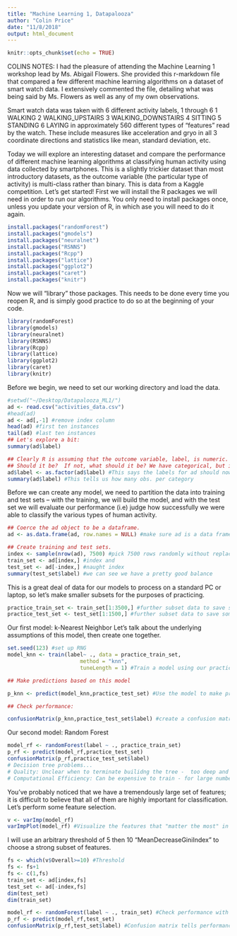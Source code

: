 ```yaml
---
title: "Machine Learning 1, Datapalooza"
author: "Colin Price"
date: "11/8/2018"
output: html_document
---
```


```r
knitr::opts_chunk$set(echo = TRUE)
```
COLINS NOTES: I had the pleasure of attending the Machine Learning 1 workshop lead by Ms. Abigail Flowers. She provided this r-markdown file that compared a few different machine learning algorithms on a dataset of smart watch data. I extensively commented the file, detailing what was being said by Ms. Flowers as well as any of my own observations.

Smart watch data was taken with 6 different activity labels, 1 through 6 
1 WALKING
2 WALKING_UPSTAIRS
3 WALKING_DOWNSTAIRS
4 SITTING
5 STANDING
6 LAYING
in approximately 560 different types of "features" read by the watch. These include measures like acceleration and gryo in all 3 coordinate directions and statistics like mean, standard deviation, etc.

Today we will explore an interesting dataset and compare the performance of different machine learning algorithms at classifying human activity using data collected by smartphones.  This is a slightly trickier dataset than most introductory datasets, as the outcome variable (the particular type of activity) is multi-class rather than binary.  This is data from a Kaggle competition.
Let's get started!  First we will install the R packages we will need in order to run our algorithms.  You only need to install packages once, unless you update your version of R, in which ase you will need to do it again.

```r
install.packages("randomForest")
install.packages("gmodels")
install.packages("neuralnet")
install.packages("RSNNS")
install.packages("Rcpp")
install.packages("lattice")
install.packages("ggplot2")
install.packages("caret")
install.packages("knitr")
```

Now we will "library" those packages.  This needs to be done every time you reopen R, and is simply good practice to do so at the beginning of your code.

```r
library(randomForest)
library(gmodels)
library(neuralnet)
library(RSNNS)
library(Rcpp)
library(lattice)
library(ggplot2)
library(caret)
library(knitr)
``` 

Before we begin, we need to set our working directory and load the data.

```r
#setwd("~/Desktop/Datapalooza_ML1/")
ad <- read.csv("activities_data.csv")
#head(ad)
ad <- ad[,-1] #remove index column
head(ad) #first ten instances
tail(ad) #last ten instances
## Let's explore a bit:
summary(ad$label)

## Clearly R is assuming that the outcome variable, label, is numeric.  
## Should it be?  If not, what should it be? We have categorical, but its reading it as a continuous numeric.
ad$label <- as.factor(ad$label) #This says the labels for ad should now be factors instead of the numerics.
summary(ad$label) #This tells us how many obs. per category
```
Before we can create any model, we need to partition the data into training and test sets -- with the training, we will build the model, and with the test set we will evaluate our performance (i.e) judge how successfully we were able to classify the various types of human activity.  

```r
## Coerce the ad object to be a dataframe.
ad <- as.data.frame(ad, row.names = NULL) #make sure ad is a data frame

## Create training and test sets.
index <- sample(nrow(ad), 7500) #pick 7500 rows randomly without replacement (want 75-80% training, rest in test)
train_set <- ad[index,] #index and
test_set <- ad[-index,] #naught index
summary(test_set$label) #we can see we have a pretty good balance
```

This is a great deal of data for our models to process on a standard PC or laptop, so let's make smaller subsets for the purposes of practicing.

```r
practice_train_set <- train_set[1:3500,] #further subset data to save some computational time. The data is highly dimensional
practice_test_set <- test_set[1:1500,] #further subset data to save some computational time
```

Our first model: k-Nearest Neighbor
Let's talk about the underlying assumptions of this model, then create one together.

```r
set.seed(123) #set up RNG
model_knn <- train(label~ ., data = practice_train_set, 
                       method = "knn", 
                       tuneLength = 1) #Train a model using our practice_train_set. Label is dependent on everything (label~.). k = 5 here by default. We played around with tunelength = 1 and tunelength = 5. The tuneLength parameter tells the algorithm to try different default values for the main parameter

## Make predictions based on this model

p_knn <- predict(model_knn,practice_test_set) #Use the model to make predictions on the test set

## Check performance:

confusionMatrix(p_knn,practice_test_set$label) #create a confusion matrix to evauate performance

```

Our second model: Random Forest

```r
model_rf <- randomForest(label ~ ., practice_train_set)
p_rf <- predict(model_rf,practice_test_set)
confusionMatrix(p_rf,practice_test_set$label)
# Decision tree problems...
# Quality: Unclear when to terminate builidng the tree -  too deep and we overfit too shallow and we underfit (poor performance either way)
# Computational Efficiency: Can be expensive to train - for large numbers of queries impossible to search all and for large numbers of data points entropy computations slow
```

You've probably noticed that we have a tremendously large set of features; it is difficult to believe that all of them are highly important for classification.  Let's perform some feature selection.

```r
v <- varImp(model_rf) 
varImpPlot(model_rf) #Visualize the features that "matter the most" in the decision tree (highest weighted nodes)
```

I will use an arbitrary threshold of 5 then 10 "MeanDecreaseGiniIndex" to choose a strong subset of features.

```r
fs <- which(v$Overall>=10) #Threshold
fs <- fs+1
fs <- c(1,fs)
train_set <- ad[index,fs]
test_set <- ad[-index,fs]
dim(test_set)
dim(train_set)
```


```r
model_rf <- randomForest(label ~ ., train_set) #Check performance with reduced feature set
p_rf <- predict(model_rf,test_set)
confusionMatrix(p_rf,test_set$label) #Confusion matrix tells performance
```

